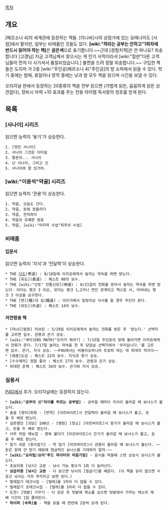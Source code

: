 [[목차]]

== 개요 ==
[페르소나 4]의 세계관에 등장하는 책들. [이나바]시의 상점가에 있는 요메나이도 [서점]에서 팔지만, 일부는 비매품인 것들도 있다. '''[wiki:"하라는 공부는 안하고"1회차에 반드시 읽어야 하는 책]'''은 '''굵은색'''으로 표기합니다.~~근데 [경험치책]은 안 파나요? 죄송합니다 [고갱님] 지금 고객님께서 찾으시는 게 인기 서적이라서 [wiki:"절판"다른 고객님들이 먼저 다 사가셔서 품절되었습니다.] 불편을 드려 정말 죄송합니다.~~
구입한 책들은 도지마 가 2층 [wiki:"주인공(페르소나 4)"주인공]의 방 쇼파에서 읽을 수 있다. 학기 중에는 밤에, 휴일이나 방학 중에는 낮과 밤 모두 책을 읽으며 시간을 보낼 수 있다.

오리지널 판에서 등장하는 20종류의 책을 전부 읽으면 (가볍게 읽든, 꼼꼼하게 읽든 상관없다), 장비시 마력 +10 효과를 주는 전용 아이템 독서왕의 칭호를 얻게 된다.

== 목록 ==
=== [사나이] 시리즈 ===
읽으면 능력치 '용기'가 상승한다.

 1. [멋진 사나이]
 2. 사나이 그것은 이터널
 3. 황혼의... 사나이
 4. 난 사나이, 그리고 신
 5. 사나이여 잘 있거라.
=== [wiki:"이윤석"약골] 시리즈 ===
읽으면 능력치 '관용'이 상승한다.

 1. 약골, 오늘도 간다.
 2. 약골, 돈에 쪼들리다
 3. 약골, 전직하다
 4. 약골과 유쾌한 동료
 5. 약골, [wiki:"마지막 수업"최후의 수업]
=== 비매품 ===
==== 입문서 ====
읽으면 능력치 '지식'과 '전달력'이 상승한다.
 * THE [http://ko.wikipedia.org/wiki/%EB%8B%A4%EB%8F%84 다도](茶道) : 8/10일에 이치죠에게서 놀자는 약속을 하면 받는다.
 * THE [유도](柔道) : 퀘스트 08의 보수.
 * THE [wiki:"신토" 전통신앙](神道) : 8/21일의 전화를 받아서 놀자는 약속을 하면 받는다. 아이는 랭크 3 이상, 유미는 랭크 1,2거나 연인 관계이고 맥스일 시, 아야네는 랭크 3 이상을 요구한다.
 * THE [면](麵)의 길(麵道) : 아이가에서 일정이상 식사를 할 경우 주인이 준다.
 * THE [외도](外道) : 퀘스트 14의 보수.
==== 저연령용 책 ====
 * [마녀][탐정] 러브린 : 5/29일 이치죠에게서 놀자는 전화를 받은 후 '받는다.' 선택지를 고르면 입수. 관용과 끈기 상승.
 * [wiki:"세미(EBS MATH)"숫자가 뭐야?] : 7/15일 주인공의 방에 돌아가면 이치죠에게서 전화가 온다. 7/17일 놀자는 약속을 한 후 당일날 선택지에서 '무리입니다.'를 고르면 입수. 끈기, 지식 상승. ~~P4G에서는 비블리오마니아 트로피 따는 데 최대의 적이다~~
 * [해충]도감 : 퀘스트 22의 보수. 지식과 용기 상승.
 * [수수께끼] 정말 좋아 : 퀘스트 27의 보수. 관용과 끈기 상승.
 * 위대한 존재 : 퀘스트 34의 보수. 끈기와 지식 상승.
=== 실용서 ===
[[P4G]]에서 추가. 오리지널에는 등장하지 않는다.

 * '''[wiki:"공부의 신"차이를 부르는 공부법]''' - 공부할 때마다 지식이 올라갈 때 보너스가 붙는다.
 * 술술 [영어]회화 - [번역] [아르바이트]시 전달력이 올라갈 때 보너스가 붙고, 돈을 두 배로 받는다.
 * 실존했던 [괴담] 100선 - [병원] [청소] [아르바이트]시 용기가 올라갈 때 보너스가 붙고, 돈을 두 배로 받는다.
 * 사무 작업 매뉴얼 - 봉투 붙이기 [아르바이트]시 끈기가 올라갈 때 보너스가 붙고, 돈을 두 배로 받는다.
 * 알기 쉬운 [종이접기] - 학 접기 [아르바이트]시 관용이 올라갈 때 보너스가 붙는다. ~~돈은 원래 안 받기 때문에 현금적인 보너스를 기대하지 말자.~~
 * '''[wiki:"요리법/요리"푸드 파이터의 마음가짐]''' - 음식을 먹을때 스텟 상승시 보너스가 붙는다.
 * 초보자용 [낚시] 교본 - 낚시 가능 횟수가 1회 더 늘어난다.
 * '''상급자용 [낚시] 교본''' - 다 읽으면 낚시의 [필살기]를 배운다. (이 책을 읽지 않으면 수호신 낚시는 거의 무리라고 보면 된다.)
 * 벌레잡기 테크닉집 - [벌레]를 1마리 더 잡을 수 있다.
 * 벌레잡기 초테크닉집 - [벌레]를 1마리 더 잡을 수 있다.
 * 도전! [텃밭] 가꾸기 - 다 읽은 후 텃밭에 채소를 심으면 텃밭에서 가꾸는 채소의 재배 기간이 1일 줄어든다.
 * '''하이퍼 [속독]술''' - 책을 읽을 때 한번에 2장씩 읽게 된다.
